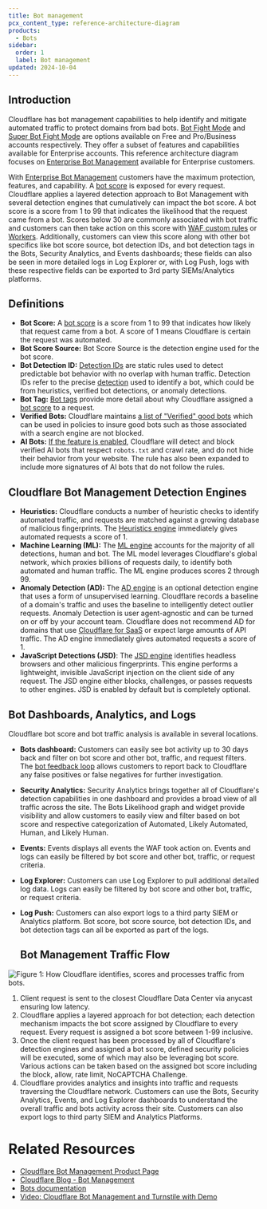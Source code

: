 ```yaml
---
title: Bot management
pcx_content_type: reference-architecture-diagram
products:
  - Bots
sidebar:
  order: 1
  label: Bot management
updated: 2024-10-04
---
```


## Introduction

Cloudflare has bot management capabilities to help identify and mitigate automated traffic to protect domains from bad bots. [Bot Fight Mode](/bots/get-started/bot-fight-mode/) and [Super Bot Fight Mode](/bots/get-started/super-bot-fight-mode/) are options available on Free and Pro/Business accounts respectively. They offer a subset of features and capabilities available for Enterprise accounts. This reference architecture diagram focuses on [Enterprise Bot Management](/bots/get-started/bot-management/) available for Enterprise customers.

With [Enterprise Bot Management](/bots/get-started/bot-management/) customers have the maximum protection, features, and capability. A [bot score](https://developers.cloudflare.com/bots/concepts/bot-score/) is exposed for every request. Cloudflare applies a layered detection approach to Bot Management with several detection engines that cumulatively can impact the bot score. A bot score is a score from 1 to 99 that indicates the likelihood that the request came from a bot. Scores below 30 are commonly associated with bot traffic and customers can then take action on this score with [WAF custom rules](https://developers.cloudflare.com/waf/custom-rules/) or [Workers](https://developers.cloudflare.com/workers/runtime-apis/request/#incomingrequestcfproperties). Additionally, customers can view this score along with other bot specifics like bot score source, bot detection IDs, and bot detection tags in the Bots, Security Analytics, and Events dashboards; these fields can also be seen in more detailed logs in Log Explorer or, with Log Push, logs with these respective fields can be exported to 3rd party SIEMs/Analytics platforms.

## Definitions

- **Bot Score:** A [bot score](/bots/concepts/bot-tags/) is a score from 1 to 99 that indicates how likely that request came from a bot. A score of 1 means Cloudflare is certain the request was automated.
- **Bot Score Source:** Bot Score Source is the detection engine used for the bot score.
- **Bot Detection ID:** [Detection IDs](/bots/additional-configurations/detection-ids/) are static rules used to detect predictable bot behavior with no overlap with human traffic. Detection IDs refer to the precise [detection](/bots/concepts/bot-detection-engines/) used to identify a bot, which could be from heuristics, verified bot detections, or anomaly detections.
- **Bot Tag:** [Bot tags](/bots/concepts/bot-tags/) provide more detail about why Cloudflare assigned a [bot score](/bots/concepts/bot-score/) to a request.
- **Verified Bots:** Cloudflare maintains [a list of "Verified" good bots](https://radar.cloudflare.com/traffic/verified-bots) which can be used in policies to insure good bots such as those associated with a search engine are not blocked.
- **AI Bots:** [If the feature is enabled](/bots/concepts/bot/#ai-bots), Cloudflare will detect and block verified AI bots that respect `robots.txt` and crawl rate, and do not hide their behavior from your website. The rule has also been expanded to include more signatures of AI bots that do not follow the rules.

## Cloudflare Bot Management Detection Engines

- **Heuristics:** Cloudflare conducts a number of heuristic checks to identify automated traffic, and requests are matched against a growing database of malicious fingerprints. The [Heuristics engine](/bots/concepts/bot-score/#heuristics) immediately gives automated requests a score of 1.
- **Machine Learning (ML):** The [ML engine](/bots/concepts/bot-score/#machine-learning) accounts for the majority of all detections, human and bot. The ML model leverages Cloudflare's global network, which proxies billions of requests daily, to identify both automated and human traffic. The ML engine produces scores 2 through 99.
- **Anomaly Detection (AD):** The [AD engine](/bots/concepts/bot-score/#anomaly-detection) is an optional detection engine that uses a form of unsupervised learning. Cloudflare records a baseline of a domain's traffic and uses the baseline to intelligently detect outlier requests. Anomaly Detection is user agent-agnostic and can be turned on or off by your account team. Cloudflare does not recommend AD for domains that use [Cloudflare for SaaS](/cloudflare-for-platforms/cloudflare-for-saas/security/certificate-management/) or expect large amounts of API traffic. The AD engine immediately gives automated requests a score of 1.
- **JavaScript Detections (JSD)**: The [JSD engine](/bots/concepts/bot-score/#javascript-detections) identifies headless browsers and other malicious fingerprints. This engine performs a lightweight, invisible JavaScript injection on the client side of any request. The JSD engine either blocks, challenges, or passes requests to other engines. JSD is enabled by default but is completely optional.

## Bot Dashboards, Analytics, and Logs

Cloudflare bot score and bot traffic analysis is available in several locations.

- **Bots dashboard:**
  Customers can easily see bot activity up to 30 days back and filter on bot score and other bot, traffic, and request filters. The [bot feedback loop](/bots/concepts/feedback-loop/) allows customers to report back to Cloudflare any false positives or false negatives for further investigation.
- **Security Analytics:**
  Security Analytics brings together all of Cloudflare's detection capabilities in one dashboard and provides a broad view of all traffic across the site. The Bots Likelihood graph and widget provide visibility and allow customers to easily view and filter based on bot score and respective categorization of Automated, Likely Automated, Human, and Likely Human.
- **Events:**
  Events displays all events the WAF took action on. Events and logs can easily be filtered by bot score and other bot, traffic, or request criteria.
- **Log Explorer:**
  Customers can use Log Explorer to pull additional detailed log data. Logs can easily be filtered by bot score and other bot, traffic, or request criteria.
- **Log Push:**
  Customers can also export logs to a third party SIEM or Analytics platform. Bot score, bot score source, bot detection IDs, and bot detection tags can all be exported as part of the logs.

  ## Bot Management Traffic Flow

![Figure 1: How Cloudflare identifies, scores and processes traffic from bots.](~/assets/images/reference-architecture/bot-management/bot-management-ra-diagram.svg "Figure 1: How Cloudflare identifies, scores and processes traffic from bots.")

1. Client request is sent to the closest Cloudflare Data Center via anycast ensuring low latency.
2. Cloudflare applies a layered approach for bot detection; each detection mechanism impacts the bot score assigned by Cloudflare to every request. Every request is assigned a bot score between 1-99 inclusive.
3. Once the client request has been processed by all of Cloudflare's detection engines and assigned a bot score, defined security policies will be executed, some of which may also be leveraging bot score. Various actions can be taken based on the assigned bot score including the block, allow, rate limit, NoCAPTCHA Challenge.
4. Cloudflare provides analytics and insights into traffic and requests traversing the Cloudflare network. Customers can use the Bots, Security Analytics, Events, and Log Explorer dashboards to understand the overall traffic and bots activity across their site. Customers can also export logs to third party SIEM and Analytics Platforms.

# Related Resources

- [Cloudflare Bot Management Product Page](https://www.cloudflare.com/application-services/products/bot-management/)
- [Cloudflare Blog - Bot Management](https://blog.cloudflare.com/tag/bot-management/)
- [Bots documentation](/bots/)
- [Video: Cloudflare Bot Management and Turnstile with Demo](https://youtu.be/6EnekTohO7I?si=tk8FUB0xtk1PxsJV)
